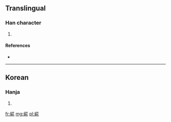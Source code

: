 ==Translingual==

===Han character===
{{Han char|rn=38|rad=女|as=08|sn=11|four=|canj=女廿人心 (VTOP)|ids=⿰[[女]][[花]]}}

# {{defn|Han|sort=女08}}

====References====
* {{Han ref|kx=0265.281|dkj=06456|dj=0533.030|hdz=21049.131|uh=5A72|ud=23154}}

----

==Korean==

===Hanja===
{{ko-hanja|hangeul=화|rv=hwa|mr=hwa}}

# {{defn|lang=ko|sort=女08}}

[[fr:婲]]
[[mg:婲]]
[[pl:婲]]